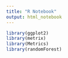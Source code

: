 ```yaml
---
title: "R Notebook"
output: html_notebook
---
```



```r
library(ggplot2)
library(metrix)
library(Metrics)
library(randomForest)
```


